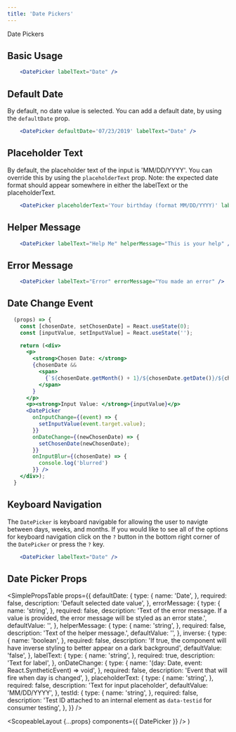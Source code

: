 ```yaml
---
title: 'Date Pickers'
---
```



<DocsHeading to="/design/date-pickers/" type="design">
  Date Pickers
</DocsHeading>

## Basic Usage

```.jsx
    <DatePicker labelText="Date" />
```

## Default Date

By default, no date value is selected. You can add a default date, by using the `defaultDate` prop.

```.jsx
    <DatePicker defaultDate='07/23/2019' labelText="Date" />
```

## Placeholder Text

By default, the placeholder text of the input is 'MM/DD/YYYY'. You can override this by using the `placeholderText` prop.
Note: the expected date format should appear somewhere in either the labelText or the placeholderText.

```.jsx
    <DatePicker placeholderText='Your birthday (format MM/DD/YYYY)' labelText="Birthday" />
```

## Helper Message

```.jsx
    <DatePicker labelText="Help Me" helperMessage="This is your help" />
```

## Error Message

```.jsx
    <DatePicker labelText="Error" errorMessage="You made an error" />
```

## Date Change Event

```.jsx
  (props) => {
    const [chosenDate, setChosenDate] = React.useState(0);
    const [inputValue, setInputValue] = React.useState('');

    return (<div>
      <p>
        <strong>Chosen Date: </strong>
        {chosenDate &&
          <span>
            {`${chosenDate.getMonth() + 1}/${chosenDate.getDate()}/${chosenDate.getFullYear()}`}
          </span>
        }
      </p>
      <p><strong>Input Value: </strong>{inputValue}</p>
      <DatePicker
        onInputChange={(event) => {
          setInputValue(event.target.value);
        }}
        onDateChange={(newChosenDate) => {
          setChosenDate(newChosenDate);
        }}
        onInputBlur={(chosenDate) => {
          console.log('blurred')
        }} />
    </div>);
  }
```

## Keyboard Navigation

The `DatePicker` is keyboard navigable for allowing the user to navigte between days, weeks, and months. If you would like to see all of the options for keyboard navigation click on the `?` button in the bottom right corner of the `DatePicker` or press the `?` key.

```.jsx
    <DatePicker labelText="Date" />
```

## Date Picker Props

<SimplePropsTable
  props={{
    defaultDate: {
      type: {
        name: 'Date',
      },
      required: false,
      description: 'Default selected date value',
    },
    errorMessage: {
      type: {
        name: 'string',
      },
      required: false,
      description:
        'Text of the error message.  If a value is provided, the error message will be styled as an error state.',
      defaultValue: '',
    },
    helperMessage: {
      type: {
        name: 'string',
      },
      required: false,
      description: 'Text of the helper message.',
      defaultValue: '',
    },
    inverse: {
      type: {
        name: 'boolean',
      },
      required: false,
      description:
        'If true, the component will have inverse styling to better appear on a dark background',
      defaultValue: 'false',
    },
    labelText: {
      type: {
        name: 'string',
      },
      required: true,
      description: 'Text for label',
    },
    onDateChange: {
      type: {
        name: '(day: Date, event: React.SyntheticEvent) => void',
      },
      required: false,
      description: 'Event that will fire when day is changed',
    },
    placeholderText: {
      type: {
        name: 'string',
      },
      required: false,
      description: 'Text for input placeholder',
      defaultValue: 'MM/DD/YYYY',
    },
    testId: {
      type: {
        name: 'string',
      },
      required: false,
      description:
        'Test ID attached to an internal element as `data-testid` for consumer testing',
    },
  }}
/>

  <ScopeableLayout {...props} components={{ DatePicker }} />
)
